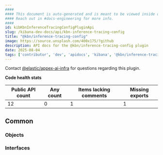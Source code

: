 ```yaml
---
####
#### This document is auto-generated and is meant to be viewed inside our experimental, new docs system.
#### Reach out in #docs-engineering for more info.
####
id: kibKbnInferenceTracingConfigPluginApi
slug: /kibana-dev-docs/api/kbn-inference-tracing-config
title: "@kbn/inference-tracing-config"
image: https://source.unsplash.com/400x175/?github
description: API docs for the @kbn/inference-tracing-config plugin
date: 2025-08-04
tags: ['contributor', 'dev', 'apidocs', 'kibana', '@kbn/inference-tracing-config']
---
```




Contact [@elastic/appex-ai-infra](https://github.com/orgs/elastic/teams/appex-ai-infra) for questions regarding this plugin.

**Code health stats**

| Public API count  | Any count | Items lacking comments | Missing exports |
|-------------------|-----------|------------------------|-----------------|
| 12 | 0 | 1 | 1 |

## Common

### Objects
<DocDefinitionList data={kbnInferenceTracingConfigObj.common.objects}/>

### Interfaces
<DocDefinitionList data={kbnInferenceTracingConfigObj.common.interfaces}/>

